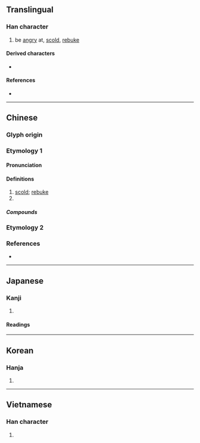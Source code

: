 {{character info}}
==Translingual==

===Han character===
{{Han char|rn=30|rad=口|as=10|sn=13|four=61081|canj=RJBC|ids=⿰口真}}

# be [[angry]] at, [[scold]], [[rebuke]]

====Derived characters====
* {{l|mul|[[𬉌]]}}

====References====
* {{Han ref|kx=0202.300|dkj=04074|dj=0425.110|hdz=10665.090|uh=55D4|ud=21972|bh=DCD2|bd=56530}}

----

==Chinese==
{{zh-forms|alt=謓,瞋,㥲}}

===Glyph origin===
{{Han etym}}

===Etymology 1===

====Pronunciation====
{{zh-pron
|m=chēn
|c=can1,zan1
|mc=y
|oc=y
|cat=v
}}

====Definitions====
{{zh-hanzi}}

# [[scold]]; [[rebuke]]
# {{zh-alt form|瞋}}

=====Compounds=====
{{zh-der|嗔忿|嗔睨|嬌嗔|嗔色|嗔責|宜嗔宜喜|嗔怒|宜喜宜嗔|嗔詬|嗔怪|回嗔作喜|嗔道|嗔喝|雷嗔電怒|薄面含嗔|立眉嗔目}}

===Etymology 2===
{{zh-see|闐|v}}

===References===
* {{R:yue:mfccd}}

----

==Japanese==

===Kanji===
{{ja-kanji|grade=|rs=口10}}

# {{rfdef|ja|sort=口10}}

====Readings====
{{ja-readings
|goon=しん, でん
|kanon=しん, てん
|kun=いか-る}}

----

==Korean==

===Hanja===
{{ko-hanja|진}}

# {{rfdef|ko|sort=口10}}

----

==Vietnamese==

===Han character===
{{vi-readings|reading=sân, xin, xân, sun|rs=口10}}

# {{rfdef|vi|sort=口10}}